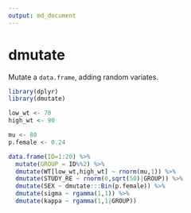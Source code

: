 ```yaml
---
output: md_document
---
```



# dmutate
Mutate a `data.frame`, adding random variates.

```r
library(dplyr)
library(dmutate)
```

```r
low_wt <- 70
high_wt <- 90
```


```r
mu <- 80
p.female <- 0.24
```


```r
data.frame(ID=1:20) %>%
  mutate(GROUP = ID%%2) %>%
  dmutate(WT[low_wt,high_wt] ~ rnorm(mu,1)) %>%
  dmutate(STUDY_RE ~ rnorm(0,sqrt(50)|GROUP)) %>%
  dmutate(SEX ~ dmutate:::Bin(p.female)) %>%
  dmutate(sigma ~ rgamma(1,1)) %>%
  dmutate(kappa ~ rgamma(1,1|GROUP))

```



